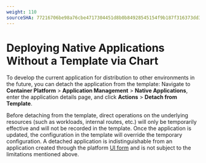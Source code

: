 ```yaml
---
weight: 110
sourceSHA: 77216706be98a76cbe4717304451d8b0b84928545154f9b187f316373dd3e33e
---
```


# Deploying Native Applications Without a Template via Chart

To develop the current application for distribution to other environments in the future, you can detach the application from the template: Navigate to **Container Platform** > **Application Management** > **Native Applications**, enter the application details page, and click **Actions** > **Detach from Template**.

Before detaching from the template, direct operations on the underlying resources (such as workloads, internal routes, etc.) will only be temporarily effective and will not be recorded in the template. Once the application is updated, the configuration in the template will override the temporary configuration. A detached application is indistinguishable from an application created through the platform [UI form](../create_applications/image_app.mdx) and is not subject to the limitations mentioned above.